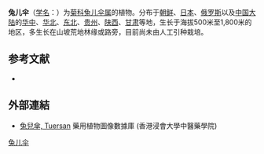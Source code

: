 {{Speciesbox
| name = 兔儿伞
| status = 
| status_system = 
| image =
| genus = Syneilesis
| species = aconitifolia
| authority = (Bunge) Maxim.
}}

'''兔儿伞'''（[[学名|学名]]：{{lang|la|''Syneilesis aconitifolia''}}）为[[菊科|菊科]][[兔儿伞属|兔儿伞属]]的植物。分布于[[朝鲜|朝鲜]]、[[日本|日本]]、[[俄罗斯|俄罗斯]]以及[[中国大陆|中国大陆]]的[[华中|华中]]、[[华北|华北]]、[[中国东北地区|东北]]、[[贵州|贵州]]、[[陕西|陕西]]、[[甘肃|甘肃]]等地，生长于海拔500米至1,800米的地区，多生长在山坡荒地林缘或路旁，目前尚未由人工引种栽培。

== 参考文献 ==
<div class="references-small">
* {{cite web| url =http://www.bioinfo.cn/db05/KmzwSpecies.php?action=view&id=3932| title =兔儿伞| work =《中国高等植物数据库全库》| publisher =中国科学院微生物研究所| author =昆明植物研究所| accessdate =2009-02-25| deadurl =yes| archiveurl =https://web.archive.org/web/20160305060234/http://www.bioinfo.cn/db05/KmzwSpecies.php?action=view&id=3932| archivedate =2016-03-05}}
</div>

==外部連結==		
* [http://libproject.hkbu.edu.hk/was40/detail?lang=ch&channelid=1288&searchword=herb_id=D00178 兔兒傘, Tuersan] {{Wayback|url=http://libproject.hkbu.edu.hk/was40/detail?lang=ch&channelid=1288&searchword=herb_id=D00178 |date=20181005140822 }} 藥用植物圖像數據庫 (香港浸會大學中醫藥學院) {{zh-hant}}{{en}}
{{Taxonbar|from=Q10891109}}

[[Category:兔儿伞属|兔儿伞]]


{{植物小作品}}